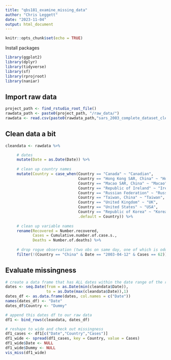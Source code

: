 ```yaml
---
title: "qbs181_examine_missing_data"
author: "Chris Leggett"
date: "2023-11-04"
output: html_document
---
```


```r
knitr::opts_chunk$set(echo = TRUE)
```

Install packages
```r
library(ggplot2)
library(dplyr)
library(tidyverse)
library(sf)
library(rprojroot)
library(naniar)
```


## Import raw data

```r
project_path <- find_rstudio_root_file()
rawdata_path <- paste0(project_path, "/raw_data/")
rawdata <- read.csv(paste0(rawdata_path,"sars_2003_complete_dataset_clean.csv"))
```


## Clean data a bit 

```r

cleandata <- rawdata %>%

     # dates
     mutate(Date = as.Date(Date)) %>%
          
     # clean up country names
     mutate(Country = case_when(Country == "Canada" ~ "Canadian",
                                Country == "Hong Kong SAR, China" ~ "Hong Kong",
                                Country == "Macao SAR, China" ~ "Macao",
                                Country == "Republic of Ireland" ~ "Ireland",
                                Country == "Russian Federation" ~ "Russia",
                                Country == "Taiwan, China" ~ "Taiwan",
                                Country == "United Kingdom" ~ "UK",
                                Country == "United States" ~ "USA",
                                Country == "Republic of Korea" ~ "Korea",
                                .default = Country)) %>%
     
     # clean up variable names
     rename(Recovered = Number.recovered, 
            Cases = Cumulative.number.of.case.s.,
            Deaths = Number.of.deaths) %>%
     
     # drop rogue observation (two obs on same day, one of which is odd)
     filter(!(Country == "China" & Date == "2003-04-12" & Cases == 62))

```



## Evaluate missingness

```r

# create a data frame that has ALL dates within the date range of the raw data
dates <- seq.Date(from = as.Date(min(cleandata$Date)), 
                  to = as.Date(max(cleandata$Date)),1)
dates_df <- as.data.frame(dates, col.names = c("Date"))
names(dates_df) <- "Date"
dates_df$Country <- "Dummy"

# append this dates df to our raw data
df1 <- bind_rows(cleandata, dates_df)

# reshape to wide and check out missingness
df1_cases <- df1[c("Date","Country","Cases")]
df1_wide <- spread(df1_cases, key = Country, value = Cases)
df1_wide$Date <- NULL
df1_wide$Dummy <- NULL
vis_miss(df1_wide)
```


